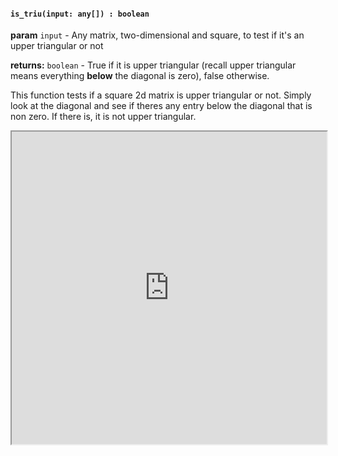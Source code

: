 

#### `is_triu(input: any[]) : boolean`

**param** `input` - Any matrix, two-dimensional and square, to test if it's an upper triangular or not

**returns:** `boolean` - True if it is upper triangular (recall upper triangular means everything **below** the diagonal is zero), false otherwise.

This function tests if a square 2d matrix is upper triangular or not. Simply look at the diagonal and see if theres any entry below the diagonal that is non zero. If there is, it is not upper triangular. 


<iframe src="https://hlab.app/s/docs/is_triu_hbook"
    width="100%"
    height="500px">
  </iframe>
